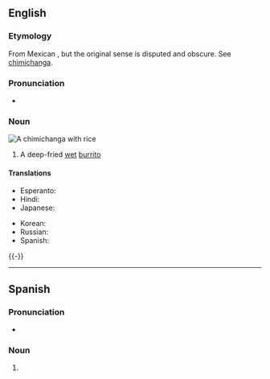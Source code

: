 ==English==
{{wikipedia}}

===Etymology===
From Mexican {{der|en|es|chimichanga||trinket, thingamajig}}, but the original sense is disputed and obscure. See [[w:Chimichanga#Origins|chimichanga]].

===Pronunciation===
* {{IPA|/tʃɪmiˈtʃæŋɡə/|/tʃimiˈtʃaŋɡa/|lang=en}}

===Noun===
[[Image:Chimichanga2.jpg|right|thumb|A '''chimichanga''' with rice]]
{{en-noun}}

# {{lb|en|US}} A deep-fried [[wet]] [[burrito]]

====Translations====
{{trans-top|deep-fried wet burrito}}
* Esperanto: {{t|eo|ĉimiĉango}}
* Hindi: {{t|hi|चिमीचांगा|m|sc=Deva}}
* Japanese: {{t|ja|チミチャンガ|tr=chimichanga|sc=Jpan}}
{{trans-mid}}
* Korean: {{t|ko|찌미챤가|sc=Kore}}
* Russian: {{t|ru|чимича́нга}}
* Spanish: {{t+|es|chimichanga|f}}
{{trans-bottom}}

{{-}}
{{C|en|Foods}}

----

==Spanish==

===Pronunciation===
* {{es-IPA}}

===Noun===
{{es-noun|f}}

# {{l|en|chimichanga}}

{{C|es|Foods}}